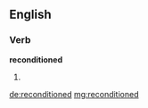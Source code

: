 ==English==

===Verb===
'''reconditioned'''

# {{past of|recondition}}

[[de:reconditioned]]
[[mg:reconditioned]]